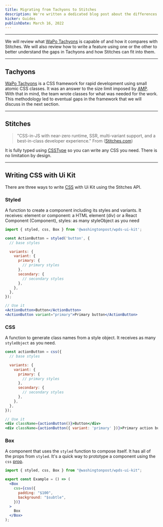 ```yaml
---
title: Migrating from Tachyons to Stitches
description: We're written a dedicated blog post about the differences between Tachyons and Stitches.
kicker: Guides
publishDate: March 16, 2022
---
```


---

We will review what [WaPo Tachyons](https://tachyons.preview.now.washingtonpost.com/tachyons) is capable of and how it compares with Stitches. We will also review how to write a feature using one or the other to better understand the gaps in Tachyons and how Stitches can fit into them.

---

## Tachyons

[WaPo Tachyons](https://tachyons.preview.now.washingtonpost.com/tachyons) is a CSS framework for rapid development using small atomic CSS classes. It was an answer to the size limit imposed by [AMP](https://amp.dev/documentation/guides-and-tutorials/develop/style_and_layout/style_pages/?format=websites). With that in mind, the team wrote classes for what was needed for the work. This methodology led to eventual gaps in the framework that we will discuss in the next section.

---

## Stitches

> "CSS-in-JS with near-zero runtime, SSR, multi-variant support, and a best-in-class developer experience." From ([Stitches.com](https://stitches.com/))

It is fully typed using [CSSType](https://github.com/frenic/csstype) so you can write any CSS you need. There is no limitation by design.

---

## Writing CSS with Ui Kit

There are three ways to write [CSS](https://stitches.dev/docs/api) with Ui Kit using the Stitches API.

### Styled

A function to create a component including its styles and variants. It receives: element or component: a HTML element (div) or a React Component (Component), styles: as many styleObject as you need

```jsx hideNavBar
import { styled, css, Box } from '@washingtonpost/wpds-ui-kit';

const ActionButton = styled('button', {
  // base styles

  variants: {
    variant: {
      primary: {
        // primary styles
      },
      secondary: {
        // secondary styles
      },
    },
  },
});

// Use it
<ActionButton>Button</ActionButton>
<ActionButton variant="primary">Primary button</ActionButton>
```

### CSS

A function to generate class names from a style object. It receives as many `styleObject` as you need.

```jsx hideNavBar
const actionButton = css({
  // base styles

  variants: {
    variant: {
      primary: {
        // primary styles
      },
      secondary: {
        // secondary styles
      },
    },
  },
});

// Use it
<div className={actionButton()}>Button</div>
<div className={actionButton({ variant: 'primary' })}>Primary action button</div>
```

### Box

A component that uses the `styled` function to compose itself. It has all of the props from `styled`. It's a quick way to prototype a component using the `css` [prop](https://stitches.dev/docs/overriding-styles#the-css-prop).

```jsx hideNavBar
import { styled, css, Box } from "@washingtonpost/wpds-ui-kit";

export const Example = () => (
  <Box
    css={css({
      padding: "$100",
      background: "$subtle",
    })}
  >
    Box
  </Box>
);
```
